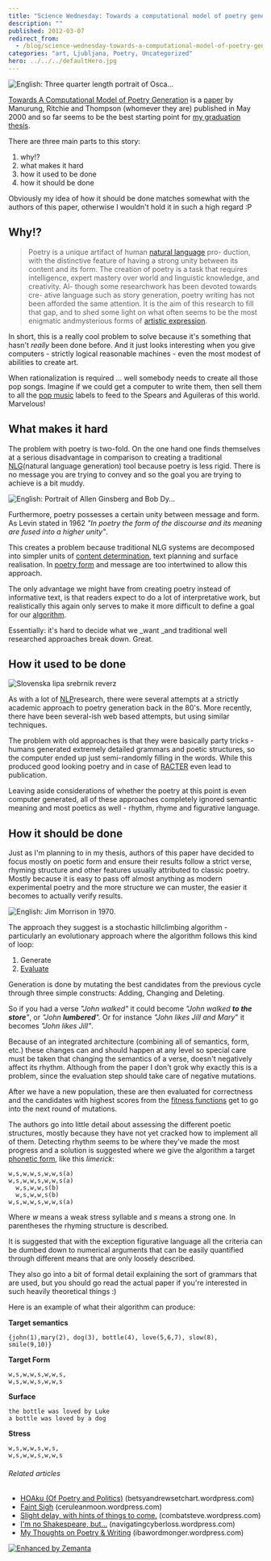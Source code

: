 ```yaml
---
title: "Science Wednesday: Towards a computational model of poetry generation"
description: ""
published: 2012-03-07
redirect_from:
  - /blog/science-wednesday-towards-a-computational-model-of-poetry-generation/swizec/3855
categories: "art, Ljubljana, Poetry, Uncategorized"
hero: ../../../defaultHero.jpg
---
```


![English: Three quarter length portrait of Osca...](http://swizec.com/blog/wp-content/uploads/2012/03/300px-Oscar_Wilde_portrait_by_Napoleon_Sarony_-_albumen4.jpg "English: Three quarter length portrait of Osca...")

[Towards A Computational Model of Poetry Generation](https://www.era.lib.ed.ac.uk/handle/1842/3460 "Towards a computational model of poetry generation") is a [paper](http://en.wikipedia.org/wiki/Paper "Paper") by Manurung, Ritchie and Thompson (whomever they are) published in May 2000 and so far seems to be the best starting point for [my graduation thesis](https://github.com/Swizec/Le-Thesis).

There are three main parts to this story:

1.  why!?
2.  what makes it hard
3.  how it used to be done
4.  how it should be done

Obviously my idea of how it should be done matches somewhat with the authors of this paper, otherwise I wouldn't hold it in such a high regard :P

## Why!?

> Poetry is a unique artifact of human [natural language](http://en.wikipedia.org/wiki/Natural_language "Natural language") pro- duction, with the distinctive feature of having a strong unity between its content and its form. The creation of poetry is a task that requires intelligence, expert mastery over world and linguistic knowledge, and creativity. Al- though some researchwork has been devoted towards cre- ative language such as story generation, poetry writing has not been afforded the same attention. It is the aim of this research to fill that gap, and to shed some light on what often seems to be the most enigmatic andmysterious forms of [artistic expression](http://en.wikipedia.org/wiki/Art "Art").

In short, this is a really cool problem to solve because it's something that hasn't _really_ been done before. And it just looks interesting when you give computers - strictly logical reasonable machines - even the most modest of abilities to create art.

When rationalization is required ... well somebody needs to create all those pop songs. Imagine if we could get a computer to write them, then sell them to all the [pop music](http://en.wikipedia.org/wiki/Pop_music "Pop music") labels to feed to the Spears and Aguileras of this world. Marvelous!

## What makes it hard

The problem with poetry is two-fold. On the one hand one finds themselves at a serious disadvantage in comparison to creating a traditional [NLG](http://en.wikipedia.org/wiki/Natural_language_generation "Natural language generation")(natural language generation) tool because poetry is less rigid. There is no message you are trying to convey and so the goal you are trying to achieve is a bit muddy.

![English: Portrait of Allen Ginsberg and Bob Dy...](http://swizec.com/blog/wp-content/uploads/2012/03/300px-Ginsberg-dylan2.jpg "English: Portrait of Allen Ginsberg and Bob Dy...")

Furthermore, poetry possesses a certain unity between message and form. As Levin stated in 1962 _"In poetry the form of the discourse and its meaning are fused into a higher unity"_.

This creates a problem because traditional NLG systems are decomposed into simpler units of [content determination](http://en.wikipedia.org/wiki/Content_determination "Content determination"), text planning and surface realisation. In [poetry form](http://en.wikipedia.org/wiki/Poetry "Poetry") and message are too intertwined to allow this approach.

The only advantage we might have from creating poetry instead of informative text, is that readers expect to do a lot of interpretative work, but realistically this again only serves to make it more difficult to define a goal for our [algorithm](http://en.wikipedia.org/wiki/Algorithm "Algorithm").

Essentially: it's hard to decide what we \_want \_and traditional well researched approaches break down. Great.

## How it used to be done

![Slovenska lipa srebrnik reverz](http://swizec.com/blog/wp-content/uploads/2012/03/300px-Slovenska_lipa_srebrnik_reverz1.jpg "Slovenska lipa srebrnik reverz")

As with a lot of [NLP](http://en.wikipedia.org/wiki/Natural_language_processing "Natural language processing")research, there were several attempts at a strictly academic approach to poetry generation back in the 80's. More recently, there have been several-ish web based attempts, but using similar techniques.

The problem with old approaches is that they were basically party tricks - humans generated extremely detailed grammars and poetic structures, so the computer ended up just semi-randomly filling in the words. While this produced good looking poetry and in case of [RACTER](http://en.wikipedia.org/wiki/Racter "Racter") even lead to publication.

Leaving aside considerations of whether the poetry at this point is even computer generated, all of these approaches completely ignored semantic meaning and most poetics as well - rhythm, rhyme and figurative language.

## How it should be done

Just as I'm planning to in my thesis, authors of this paper have decided to focus mostly on poetic form and ensure their results follow a strict verse, rhyming structure and other features usually attributed to classic poetry. Mostly because it is easy to pass off almost anything as modern experimental poetry and the more structure we can muster, the easier it becomes to actually verify results.

![English: Jim Morrison in 1970.](http://swizec.com/blog/wp-content/uploads/2012/03/Jim_Morrison_19702.jpg "English: Jim Morrison in 1970.")

The approach they suggest is a stochastic hillclimbing algorithm - particularly an evolutionary approach where the algorithm follows this kind of loop:

1.  Generate
2.  [Evaluate](http://en.wikipedia.org/wiki/Evaluation "Evaluation")

Generation is done by mutating the best candidates from the previous cycle through three simple constructs: Adding, Changing and Deleting.

So if you had a verse _"John walked"_ it could become _"John walked **to the store**"_, or _"John **lumbered**"._ Or for instance _"John likes Jill and Mary_" it becomes _"John likes Jill"_.

Because of an integrated architecture (combining all of semantics, form, etc.) these changes can and should happen at any level so special care must be taken that changing the semantics of a verse, doesn't negatively affect its rhythm. Although from the paper I don't grok why exactly this is a problem, since the evaluation step should take care of negative mutations.

After we have a new population, these are then evaluated for correctness and the candidates with highest scores from the [fitness functions](http://en.wikipedia.org/wiki/Fitness_function "Fitness function") get to go into the next round of mutations.

The authors go into little detail about assessing the different poetic structures, mostly because they have not yet cracked how to implement all of them. Detecting rhythm seems to be where they've made the most progress and a solution is suggested where we give the algorithm a target [phonetic form](http://en.wikipedia.org/wiki/Phonetic_form "Phonetic form"), like this _limerick_:

    w,s,w,w,s,w,w,s(a)
    w,s,w,w,s,w,w,s(a)
      w,s,w,w,s(b)
      w,s,w,w,s(b)
    w,s,w,w,s,w,w,s(a)

Where _w_ means a weak stress syllable and _s_ means a strong one. In parentheses the rhyming structure is described.

It is suggested that with the exception figurative language all the criteria can be dumbed down to numerical arguments that can be easily quantified through different means that are only loosely described.

They also go into a bit of formal detail explaining the sort of grammars that are used, but you should go read the actual paper if you're interested in such heavily theoretical things :)

Here is an example of what their algorithm can produce:

**Target semantics**

    {john(1),mary(2), dog(3), bottle(4), love(5,6,7), slow(8), smile(9,10)}

**Target Form**

    w,s,w,w,s,w,w,s,
    w,s,w,w,s,w,w,s

**Surface**

    the bottle was loved by Luke
    a bottle was loved by a dog

**Stress**

    w,s,w,w,s,w,s,
    w,s,w,w,s,w,w,s

###### Related articles

- [HOAku (Of Poetry and Politics)](http://betsyandrewsetchart.wordpress.com/2011/11/29/hoaku-of-poetry-and-politics/) (betsyandrewsetchart.wordpress.com)
- [Faint Sigh](http://ceruleanmoon.wordpress.com/2012/02/26/faint-sigh/) (ceruleanmoon.wordpress.com)
- [Slight delay, with hints of things to come.](http://combatsteve.wordpress.com/2012/02/07/slight-delay-with-hints-of-things-to-come/) (combatsteve.wordpress.com)
- [I'm no Shakespeare, but...](http://navigatingcyberloss.wordpress.com/2012/03/03/im-no-shakespeare-but/) (navigatingcyberloss.wordpress.com)
- [My Thoughts on Poetry & Writing](http://ibawordmonger.wordpress.com/2012/02/07/my-thoughts-on-poetry-writing/) (ibawordmonger.wordpress.com)

[![Enhanced by Zemanta](http://img.zemanta.com/zemified_e.png?x-id=8ef58f03-3863-4b67-a428-337537dccf67)](http://www.zemanta.com/ "Enhanced by Zemanta")

